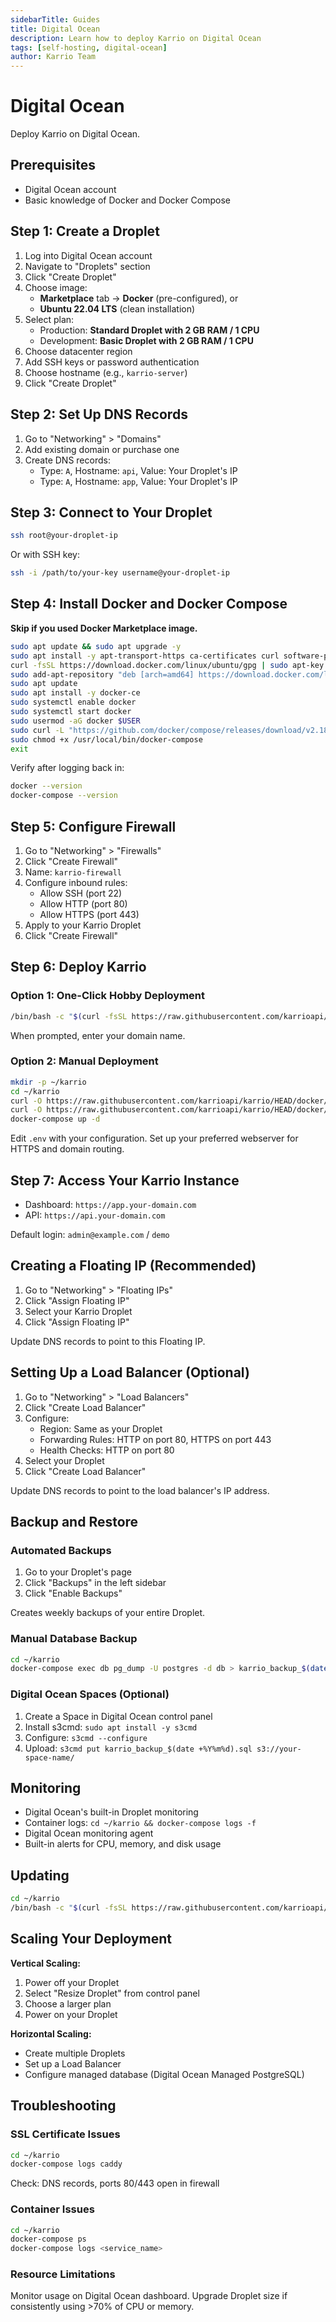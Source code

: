 ```yaml
---
sidebarTitle: Guides
title: Digital Ocean
description: Learn how to deploy Karrio on Digital Ocean
tags: [self-hosting, digital-ocean]
author: Karrio Team
---
```


# Digital Ocean

Deploy Karrio on Digital Ocean.

## Prerequisites

- Digital Ocean account
- Basic knowledge of Docker and Docker Compose

## Step 1: Create a Droplet

1. Log into Digital Ocean account
2. Navigate to "Droplets" section
3. Click "Create Droplet"
4. Choose image:
   - **Marketplace** tab → **Docker** (pre-configured), or
   - **Ubuntu 22.04 LTS** (clean installation)
5. Select plan:
   - Production: **Standard Droplet with 2 GB RAM / 1 CPU**
   - Development: **Basic Droplet with 2 GB RAM / 1 CPU**
6. Choose datacenter region
7. Add SSH keys or password authentication
8. Choose hostname (e.g., `karrio-server`)
9. Click "Create Droplet"

## Step 2: Set Up DNS Records

1. Go to "Networking" > "Domains"
2. Add existing domain or purchase one
3. Create DNS records:
   - Type: `A`, Hostname: `api`, Value: Your Droplet's IP
   - Type: `A`, Hostname: `app`, Value: Your Droplet's IP

## Step 3: Connect to Your Droplet

```bash
ssh root@your-droplet-ip
```

Or with SSH key:

```bash
ssh -i /path/to/your-key username@your-droplet-ip
```

## Step 4: Install Docker and Docker Compose

**Skip if you used Docker Marketplace image.**

```bash
sudo apt update && sudo apt upgrade -y
sudo apt install -y apt-transport-https ca-certificates curl software-properties-common
curl -fsSL https://download.docker.com/linux/ubuntu/gpg | sudo apt-key add -
sudo add-apt-repository "deb [arch=amd64] https://download.docker.com/linux/ubuntu $(lsb_release -cs) stable"
sudo apt update
sudo apt install -y docker-ce
sudo systemctl enable docker
sudo systemctl start docker
sudo usermod -aG docker $USER
sudo curl -L "https://github.com/docker/compose/releases/download/v2.18.1/docker-compose-$(uname -s)-$(uname -m)" -o /usr/local/bin/docker-compose
sudo chmod +x /usr/local/bin/docker-compose
exit
```

Verify after logging back in:

```bash
docker --version
docker-compose --version
```

## Step 5: Configure Firewall

1. Go to "Networking" > "Firewalls"
2. Click "Create Firewall"
3. Name: `karrio-firewall`
4. Configure inbound rules:
   - Allow SSH (port 22)
   - Allow HTTP (port 80)
   - Allow HTTPS (port 443)
5. Apply to your Karrio Droplet
6. Click "Create Firewall"

## Step 6: Deploy Karrio

### Option 1: One-Click Hobby Deployment

```bash
/bin/bash -c "$(curl -fsSL https://raw.githubusercontent.com/karrioapi/karrio/HEAD/bin/deploy-hobby)"
```

When prompted, enter your domain name.

### Option 2: Manual Deployment

```bash
mkdir -p ~/karrio
cd ~/karrio
curl -O https://raw.githubusercontent.com/karrioapi/karrio/HEAD/docker/docker-compose.yml
curl -O https://raw.githubusercontent.com/karrioapi/karrio/HEAD/docker/.env
docker-compose up -d
```

Edit `.env` with your configuration. Set up your preferred webserver for HTTPS and domain routing.

## Step 7: Access Your Karrio Instance

- Dashboard: `https://app.your-domain.com`
- API: `https://api.your-domain.com`

Default login: `admin@example.com` / `demo`

## Creating a Floating IP (Recommended)

1. Go to "Networking" > "Floating IPs"
2. Click "Assign Floating IP"
3. Select your Karrio Droplet
4. Click "Assign Floating IP"

Update DNS records to point to this Floating IP.

## Setting Up a Load Balancer (Optional)

1. Go to "Networking" > "Load Balancers"
2. Click "Create Load Balancer"
3. Configure:
   - Region: Same as your Droplet
   - Forwarding Rules: HTTP on port 80, HTTPS on port 443
   - Health Checks: HTTP on port 80
4. Select your Droplet
5. Click "Create Load Balancer"

Update DNS records to point to the load balancer's IP address.

## Backup and Restore

### Automated Backups

1. Go to your Droplet's page
2. Click "Backups" in the left sidebar
3. Click "Enable Backups"

Creates weekly backups of your entire Droplet.

### Manual Database Backup

```bash
cd ~/karrio
docker-compose exec db pg_dump -U postgres -d db > karrio_backup_$(date +%Y%m%d).sql
```

### Digital Ocean Spaces (Optional)

1. Create a Space in Digital Ocean control panel
2. Install s3cmd: `sudo apt install -y s3cmd`
3. Configure: `s3cmd --configure`
4. Upload: `s3cmd put karrio_backup_$(date +%Y%m%d).sql s3://your-space-name/`

## Monitoring

- Digital Ocean's built-in Droplet monitoring
- Container logs: `cd ~/karrio && docker-compose logs -f`
- Digital Ocean monitoring agent
- Built-in alerts for CPU, memory, and disk usage

## Updating

```bash
cd ~/karrio
/bin/bash -c "$(curl -fsSL https://raw.githubusercontent.com/karrioapi/karrio/HEAD/bin/upgrade-hobby)"
```

## Scaling Your Deployment

**Vertical Scaling:**
1. Power off your Droplet
2. Select "Resize Droplet" from control panel
3. Choose a larger plan
4. Power on your Droplet

**Horizontal Scaling:**
- Create multiple Droplets
- Set up a Load Balancer
- Configure managed database (Digital Ocean Managed PostgreSQL)

## Troubleshooting

### SSL Certificate Issues

```bash
cd ~/karrio
docker-compose logs caddy
```

Check: DNS records, ports 80/443 open in firewall

### Container Issues

```bash
cd ~/karrio
docker-compose ps
docker-compose logs <service_name>
```

### Resource Limitations

Monitor usage on Digital Ocean dashboard. Upgrade Droplet size if consistently using >70% of CPU or memory.
